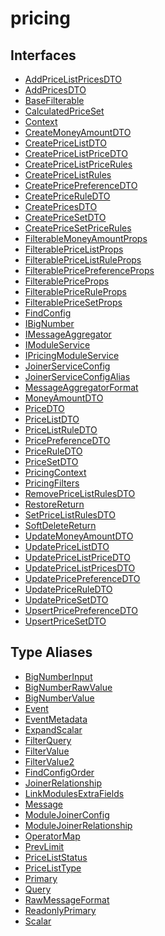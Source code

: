 
# pricing

## Interfaces

- [AddPriceListPricesDTO](../../pricing/interfaces/pricing.AddPriceListPricesDTO/page.mdx)
- [AddPricesDTO](../../pricing/interfaces/pricing.AddPricesDTO/page.mdx)
- [BaseFilterable](../../pricing/interfaces/pricing.BaseFilterable/page.mdx)
- [CalculatedPriceSet](../../pricing/interfaces/pricing.CalculatedPriceSet/page.mdx)
- [Context](../../pricing/interfaces/pricing.Context/page.mdx)
- [CreateMoneyAmountDTO](../../pricing/interfaces/pricing.CreateMoneyAmountDTO/page.mdx)
- [CreatePriceListDTO](../../pricing/interfaces/pricing.CreatePriceListDTO/page.mdx)
- [CreatePriceListPriceDTO](../../pricing/interfaces/pricing.CreatePriceListPriceDTO/page.mdx)
- [CreatePriceListPriceRules](../../pricing/interfaces/pricing.CreatePriceListPriceRules/page.mdx)
- [CreatePriceListRules](../../pricing/interfaces/pricing.CreatePriceListRules/page.mdx)
- [CreatePricePreferenceDTO](../../pricing/interfaces/pricing.CreatePricePreferenceDTO/page.mdx)
- [CreatePriceRuleDTO](../../pricing/interfaces/pricing.CreatePriceRuleDTO/page.mdx)
- [CreatePricesDTO](../../pricing/interfaces/pricing.CreatePricesDTO/page.mdx)
- [CreatePriceSetDTO](../../pricing/interfaces/pricing.CreatePriceSetDTO/page.mdx)
- [CreatePriceSetPriceRules](../../pricing/interfaces/pricing.CreatePriceSetPriceRules/page.mdx)
- [FilterableMoneyAmountProps](../../pricing/interfaces/pricing.FilterableMoneyAmountProps/page.mdx)
- [FilterablePriceListProps](../../pricing/interfaces/pricing.FilterablePriceListProps/page.mdx)
- [FilterablePriceListRuleProps](../../pricing/interfaces/pricing.FilterablePriceListRuleProps/page.mdx)
- [FilterablePricePreferenceProps](../../pricing/interfaces/pricing.FilterablePricePreferenceProps/page.mdx)
- [FilterablePriceProps](../../pricing/interfaces/pricing.FilterablePriceProps/page.mdx)
- [FilterablePriceRuleProps](../../pricing/interfaces/pricing.FilterablePriceRuleProps/page.mdx)
- [FilterablePriceSetProps](../../pricing/interfaces/pricing.FilterablePriceSetProps/page.mdx)
- [FindConfig](../../pricing/interfaces/pricing.FindConfig/page.mdx)
- [IBigNumber](../../pricing/interfaces/pricing.IBigNumber/page.mdx)
- [IMessageAggregator](../../pricing/interfaces/pricing.IMessageAggregator/page.mdx)
- [IModuleService](../../pricing/interfaces/pricing.IModuleService/page.mdx)
- [IPricingModuleService](../../pricing/interfaces/pricing.IPricingModuleService/page.mdx)
- [JoinerServiceConfig](../../pricing/interfaces/pricing.JoinerServiceConfig/page.mdx)
- [JoinerServiceConfigAlias](../../pricing/interfaces/pricing.JoinerServiceConfigAlias/page.mdx)
- [MessageAggregatorFormat](../../pricing/interfaces/pricing.MessageAggregatorFormat/page.mdx)
- [MoneyAmountDTO](../../pricing/interfaces/pricing.MoneyAmountDTO/page.mdx)
- [PriceDTO](../../pricing/interfaces/pricing.PriceDTO/page.mdx)
- [PriceListDTO](../../pricing/interfaces/pricing.PriceListDTO/page.mdx)
- [PriceListRuleDTO](../../pricing/interfaces/pricing.PriceListRuleDTO/page.mdx)
- [PricePreferenceDTO](../../pricing/interfaces/pricing.PricePreferenceDTO/page.mdx)
- [PriceRuleDTO](../../pricing/interfaces/pricing.PriceRuleDTO/page.mdx)
- [PriceSetDTO](../../pricing/interfaces/pricing.PriceSetDTO/page.mdx)
- [PricingContext](../../pricing/interfaces/pricing.PricingContext/page.mdx)
- [PricingFilters](../../pricing/interfaces/pricing.PricingFilters/page.mdx)
- [RemovePriceListRulesDTO](../../pricing/interfaces/pricing.RemovePriceListRulesDTO/page.mdx)
- [RestoreReturn](../../pricing/interfaces/pricing.RestoreReturn/page.mdx)
- [SetPriceListRulesDTO](../../pricing/interfaces/pricing.SetPriceListRulesDTO/page.mdx)
- [SoftDeleteReturn](../../pricing/interfaces/pricing.SoftDeleteReturn/page.mdx)
- [UpdateMoneyAmountDTO](../../pricing/interfaces/pricing.UpdateMoneyAmountDTO/page.mdx)
- [UpdatePriceListDTO](../../pricing/interfaces/pricing.UpdatePriceListDTO/page.mdx)
- [UpdatePriceListPriceDTO](../../pricing/interfaces/pricing.UpdatePriceListPriceDTO/page.mdx)
- [UpdatePriceListPricesDTO](../../pricing/interfaces/pricing.UpdatePriceListPricesDTO/page.mdx)
- [UpdatePricePreferenceDTO](../../pricing/interfaces/pricing.UpdatePricePreferenceDTO/page.mdx)
- [UpdatePriceRuleDTO](../../pricing/interfaces/pricing.UpdatePriceRuleDTO/page.mdx)
- [UpdatePriceSetDTO](../../pricing/interfaces/pricing.UpdatePriceSetDTO/page.mdx)
- [UpsertPricePreferenceDTO](../../pricing/interfaces/pricing.UpsertPricePreferenceDTO/page.mdx)
- [UpsertPriceSetDTO](../../pricing/interfaces/pricing.UpsertPriceSetDTO/page.mdx)

## Type Aliases

- [BigNumberInput](../../pricing/types/pricing.BigNumberInput/page.mdx)
- [BigNumberRawValue](../../pricing/types/pricing.BigNumberRawValue/page.mdx)
- [BigNumberValue](../../pricing/types/pricing.BigNumberValue/page.mdx)
- [Event](../../pricing/types/pricing.Event/page.mdx)
- [EventMetadata](../../pricing/types/pricing.EventMetadata/page.mdx)
- [ExpandScalar](../../pricing/types/pricing.ExpandScalar/page.mdx)
- [FilterQuery](../../pricing/types/pricing.FilterQuery/page.mdx)
- [FilterValue](../../pricing/types/pricing.FilterValue/page.mdx)
- [FilterValue2](../../pricing/types/pricing.FilterValue2/page.mdx)
- [FindConfigOrder](../../pricing/types/pricing.FindConfigOrder/page.mdx)
- [JoinerRelationship](../../pricing/types/pricing.JoinerRelationship/page.mdx)
- [LinkModulesExtraFields](../../pricing/types/pricing.LinkModulesExtraFields/page.mdx)
- [Message](../../pricing/types/pricing.Message/page.mdx)
- [ModuleJoinerConfig](../../pricing/types/pricing.ModuleJoinerConfig/page.mdx)
- [ModuleJoinerRelationship](../../pricing/types/pricing.ModuleJoinerRelationship/page.mdx)
- [OperatorMap](../../pricing/types/pricing.OperatorMap/page.mdx)
- [PrevLimit](../../pricing/types/pricing.PrevLimit/page.mdx)
- [PriceListStatus](../../pricing/types/pricing.PriceListStatus/page.mdx)
- [PriceListType](../../pricing/types/pricing.PriceListType/page.mdx)
- [Primary](../../pricing/types/pricing.Primary/page.mdx)
- [Query](../../pricing/types/pricing.Query/page.mdx)
- [RawMessageFormat](../../pricing/types/pricing.RawMessageFormat/page.mdx)
- [ReadonlyPrimary](../../pricing/types/pricing.ReadonlyPrimary/page.mdx)
- [Scalar](../../pricing/types/pricing.Scalar/page.mdx)
